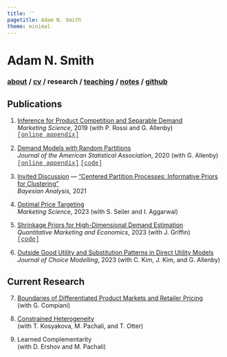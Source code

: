 ```yaml
---
title: ''
pagetitle: Adam N. Smith
theme: minimal
---
```


<div class="header">
<h1 class="item">Adam N. Smith</h1>
<h3 class="item">
[about](index.html) /
<a href=files/smith-cv.pdf target="_blank">cv</a> /
research /
[teaching](teaching.html) /
[notes](notes.html) /
<a href="https://github.com/adam-n-smith" target="_blank">github</a>
</h3>
</div>

<p class="" style="margin: 25px;"></p>

<h2> Publications </h2>

1. [Inference for Product Competition and Separable Demand](https://pubsonline.informs.org/doi/abs/10.1287/mksc.2019.1159)\
*Marketing Science*, 2019 (with P. Rossi and G. Allenby)\
<a 
href="files/research/separable-demand-appendix.pdf" 
style="color:rgb(51,51,51);font-family:Courier New">[online appendix]</a>

2. [Demand Models with Random Partitions](https://www.tandfonline.com/doi/full/10.1080/01621459.2019.1604360)\
*Journal of the American Statistical Association*, 2020 (with G. Allenby)\
<a 
href="files/research/random-partitions-appendix.pdf" 
style="color:rgb(51,51,51);font-family:Courier New">[online appendix]</a>
<a 
href="https://github.com/adam-n-smith/demand-models-random-partitions" 
style="color:rgb(51,51,51);font-family:Courier New">[code]</a>

3. [Invited Discussion](files/research/centered-partition-discussion.pdf) --- ["Centered Partition Processes: Informative Priors for Clustering"](https://projecteuclid.org/journals/bayesian-analysis/volume-16/issue-1/Centered-Partition-Processes-Informative-Priors-for-Clustering-with-Discussion/10.1214/20-BA1197.full)\
*Bayesian Analysis*, 2021\

4. [Optimal Price Targeting](https://pubsonline.informs.org/doi/abs/10.1287/mksc.2022.1387)\
*Marketing Science*, 2023 (with S. Seiler and I. Aggarwal)\

5. [Shrinkage Priors for High-Dimensional Demand Estimation](https://link.springer.com/article/10.1007/s11129-022-09260-7)\
*Quantitative Marketing and Economics*, 2023 (with J. Griffin)\
<a 
href="https://github.com/adam-n-smith/hierarchical-shrinkage" 
style="color:rgb(51,51,51);font-family:Courier New">[code]</a>

6. [Outside Good Utility and Substitution Patterns in Direct Utility Models](https://www.sciencedirect.com/science/article/abs/pii/S1755534523000489)\
*Journal of Choice Modelling*, 2023 (with C. Kim, J. Kim, and G. Allenby)\

<h2> Current Research </h2>

7. [Boundaries of Differentiated Product Markets and Retailer Pricing](https://papers.ssrn.com/sol3/papers.cfm?abstract_id=3916922)\
(with G. Compiani)

8. [Constrained Heterogeneity](https://papers.ssrn.com/sol3/papers.cfm?abstract_id=4331470)\
(with T. Kosyakova, M. Pachali, and T. Otter)

9. Learned Complementarity\
(with D. Ershov and M. Pachali)

